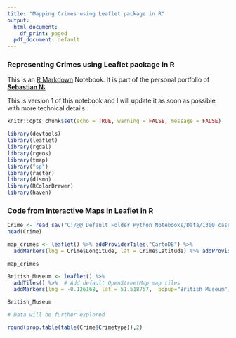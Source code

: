 ---
title: "Mapping Crimes using Leaflet package in R"
output:
  html_document:
    df_print: paged
  pdf_document: default
---

### Representing Crimes using Leaflet package in R 


This is an [R Markdown](http://rmarkdown.rstudio.com) Notebook. 
It is part of the personal portfolio of **__[Sebastian N:](https://github.com/sebastianBIanalytics?tab=repositories)__**

This is version 1 of this notebook and I will update it as soon as possible with more technical details. 

```{r setup, include=FALSE}
knitr::opts_chunk$set(echo = TRUE, warning = FALSE, message = FALSE)

library(devtools)
library(leaflet)
library(rgdal)
library(rgeos)
library(tmap)
library("sp")
library(raster)
library(dismo)
library(RColorBrewer)
library(haven)
```

### Code from Interactive Maps  in Leaflet in R


```{r}
Crime <- read_sav("C:/@@ Default Folder Python Notebooks/Data/1300 cases.sav")
head(Crime)
```


```{r}
map_crimes <- leaflet() %>% addProviderTiles("CartoDB") %>%
  addMarkers(lng = Crime$Longitude, lat = Crime$Latitude) %>% addProviderTiles("OpenStreetMap.Mapnik") 

map_crimes
```


```{r}
British_Museum <- leaflet() %>%
  addTiles() %>%  # Add default OpenStreetMap map tiles
  addMarkers(lng = -0.126168, lat = 51.518757,  popup="British Museum") 

British_Museum

```

```{r}
# Data will be further explored 

round(prop.table(table(Crime$Crimetype)),2)
```


